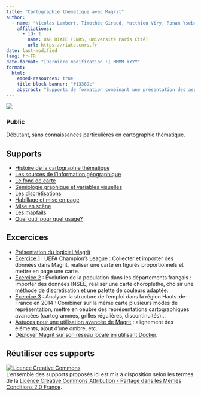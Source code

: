 ```yaml
---
title: "Cartographie thématique avec Magrit"
author:
  - name: "Nicolas Lambert, Timothée Giraud, Matthieu Viry, Ronan Ysebaert"
    affiliations:
      - id: 1
        name: UAR RIATE (CNRS, Université Paris Cité)
        url: https://riate.cnrs.fr  
date: last-modified
lang: fr-FR
date-format: "[Dernière modification :] MMMM YYYY"
format: 
  html:
    embed-resources: true
    title-block-banner: "#13389c"
    abstract: "Supports de formation combinant une présentation des aspects théoriques relatifs à la cartographie thématique et une mise en pratique avec le logiciel libre en ligne [Magrit](https://magrit.cnrs.fr)."
---
```



![](https://raw.githubusercontent.com/magrit-formations/.github/main/profile/img.png)    

### Public 
Débutant, sans connaissances particulières en cartographie thématique.

## Supports

- [Histoire de la cartographie thématique](https://magrit-formations.github.io/histoire_carto)
- [Les sources de l'information géographique](https://magrit-formations.github.io/infogeo_sources)
- [Le fond de carte](https://magrit-formations.github.io/fond_de_carte)
- [Sémiologie graphique et variables visuelles](https://magrit-formations.github.io/variables_visuelles)
- [Les discrétisations](https://magrit-formations.github.io/discretisation)
- [Habillage et mise en page](https://magrit-formations.github.io/mise_en_page) 
- [Mise en scène](https://magrit-formations.github.io/mise_en_scene)
- [Les mapfails](https://magrit-formations.github.io/mapfails)
- [Quel outil pour quel usage?](https://magrit-formations.github.io/outils_carto/)


## Excercices

- [Présentation du logiciel Magrit](https://magrit-formations.github.io/magrit_exercices/#/1)
- [Exercice 1](https://magrit-formations.github.io/magrit_exercices/#/4) : UEFA Champion's League : Collecter et importer des données dans Magrit, réaliser une carte en figurés proportionnels et mettre en page une carte.
- [Exercice 2](https://magrit-formations.github.io/magrit_exercices/#/5) : Évolution de la population dans les départements français : Importer des données INSEE, réaliser une carte choroplèthe, choisir une méthode de discrétisation et une palette de couleurs adaptée. 
- [Exercice 3](https://magrit-formations.github.io/magrit_exercices/#/6) : Analyser la structure de l'emploi dans la région Hauts-de-France en 2014 : Combiner sur la même carte plusieurs modes de représentation, mettre en oeubre des représentations cartographiques avancées (cartogrammes, grilles régulières, discontinuités)...
- [Astuces pour une utilisation avancée de Magrit](https://magrit-formations.github.io/magrit_exercices/#/7) : alignement des éléments, ajout d'une ombre, etc.
- [Déployer Magrit sur son réseau locale en utilisant Docker](https://magrit-formations.github.io/magrit_exercices/#/12).


## Réutiliser ces supports
<a rel="license" href="http://creativecommons.org/licenses/by-sa/2.0/fr/"><img alt="Licence Creative Commons" style="border-width:0" src="https://i.creativecommons.org/l/by-sa/2.0/fr/88x31.png" /></a><br />L'ensemble des supports proposés ici est mis à disposition selon les termes de la <a rel="license" href="http://creativecommons.org/licenses/by-sa/2.0/fr/">Licence Creative Commons Attribution -  Partage dans les Mêmes Conditions 2.0 France</a>.
